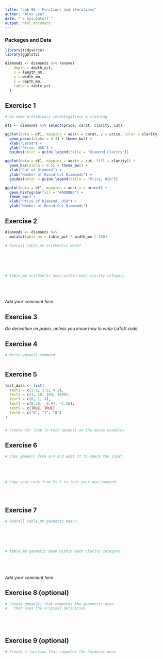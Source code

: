 ```yaml
---
title: "Lab 06 - Functions and iterations"
author: "Alex Lee"
date: "`r Sys.Date()`"
output: html_document
---
```



### Packages and Data

```r
library(tidyverse) 
library(ggplot2)
```

```r
diamonds <- diamonds %>% rename(
    depth = depth_pct,
    x = length_mm,
    y = width_mm,
    z = depth_mm,
    table = table_pct
  )
```


## Exercise 1

```r
# Do some preliminary investigations & cleaning

df1 <- diamonds %>% select(price, carat, clarity, cut)

ggplot(data = df1, mapping = aes(x = carat, y = price, color = clarity)) +
  geom_point(alpha = 0.3) + theme_bw() +
  xlab("Carat") +
  ylab("Price, USD") +
  guides(color = guide_legend(title = "Diamond Clarity"))

ggplot(data = df1, mapping = aes(x = cut, fill = clarity)) +
  geom_bar(alpha = 0.5) + theme_bw() +
  xlab("Cut of Diamond") +
  ylab("Number of Round Cut Diamonds") +
  guides(color = guide_legend(title = "Price, USD"))

ggplot(data = df1, mapping = aes( x = price)) +
  geom_histogram(fill = "#ADD8E6") + 
  theme_bw() +
  xlab("Price of Diamond, USD") +
  ylab("Number of Round Cut Diamonds") 


```


## Exercise 2

```r

diamonds <- diamonds %>%
  mutate(table_mm = table_pct * width_mm / 100)

# Overall table_mm arithmetic mean?






# table_mm arithmetic mean within each clarity category






```

_Add your comment here_

## Exercise 3

_Do derivation on paper, unless you know how to write LaTeX code_


## Exercise 4

```r
# Write gmean() command



```

## Exercise 5

```r

test_data <- list(
  test1 = c(2.1, 3.8, 4.2),
  test2 = c(1, 10, 100, 1000),
  test3 = c(0, 1, 4),
  test4 = c(0.38,  0.94, -1.56),
  test5 = c(TRUE, TRUE),
  test6 = c("6", "7", "8")
)


# Create for loop to test gmean() on the above examples


```


## Exercise 6

```r
# Copy gmean() from Ex4 and edit it to check the input





# Copy your code from Ex 5 to test your new command





```


## Exercise 7

```r
# Overall table_mm geometic mean?






# table_mm geometic mean within each clarity category






```

_Add your comment here_


## Exercise 8 (optional)

```r
# Create gmean2() that computes the geometric mean 
#   that uses the original definition






```


## Exercise 9 (optional)

```r
# Create a function that computes the harmonic mean







```
